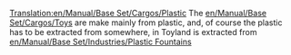 [[Translation:en/Manual/Base Set/Cargos/Plastic]]
{{en/Manual/Base Set/Cargos/Cargo|
name=Plastic|
image=en/Plasticfountains.png|
produced=[[en/Manual/Base Set/Industries/Plastic Fountains]]|
accepted=[[en/Manual/Base Set/Industries/Toy Factory]]
}}The [[en/Manual/Base Set/Cargos/Toys]] are make mainly from plastic, and, of course the plastic has to be extracted from somewhere, in Toyland is extracted from [[en/Manual/Base Set/Industries/Plastic Fountains]]